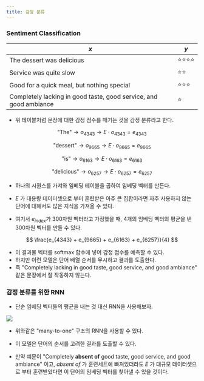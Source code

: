 ```yaml
---
title: 감정 분류
---
```


### Sentiment Classification

|$x$|$y$|
|---|---|
|The dessert was delicious|⭐️⭐️⭐️⭐️|
|Service was quite slow|⭐️⭐️|
|Good for a quick meal, but nothing special|⭐️⭐️⭐️|
|Completely lacking in good taste, good service, and good ambiance|⭐️|

* 위 테이블처럼 문장에 대한 감정 점수를 매기는 것을 감정 분류라고 한다.

$$
\text{"The"} \rightarrow o_{4343} \rightarrow E \cdot o_{4343} = e_{4343}
$$

$$
\text{"dessert"} \rightarrow o_{9665} \rightarrow E \cdot o_{9665} = e_{9665}
$$

$$
\text{"is"} \rightarrow o_{6163} \rightarrow E \cdot o_{6163} = e_{6163}
$$

$$
\text{"delicious"} \rightarrow o_{6257} \rightarrow E \cdot o_{6257} = e_{6257}
$$

* 하나의 시퀀스를 가져와 임베딩 테이블을 곱하여 임베딩 벡터를 만든다.
* $E$ 가 대용량 데이터셋으로 부터 훈련받은 아주 큰 집합이라면 자주 사용하지 않는 단어에 대해서도 많은 지식을 가져올 수 있다.

* 여기서 $e_{index}$가 300차원 벡터라고 가정했을 때, 4개의 임베딩 벡터의 평균을 낸 300차원 벡터를 만들 수 있다.

$$
\frac{e_{4343} + e_{9665} + e_{6163} + e_{6257}}{4}
$$

* 이 결과물 벡터를 softmax 함수에 넣어 감정 점수를 예측할 수 있다.
* 하지만 이런 모델은 단어 배열 순서를 무시하고 결과를 도출한다.
* 즉 "Completely lacking in good taste, good service, and good ambiance" 같은 문장에서 잘 작동하지 않는다.

### 감정 분류를 위한 RNN

* 단순 임베딩 벡터들의 평균을 내는 것 대신 RNN을 사용해보자.

![](/assets/1ff5f6a0-da5c-48e5-9de1-7401f9ae0a3e.png)

* 위와같은 "many-to-one" 구조의 RNN을 사용할 수 있다.
* 이 모델은 단어의 순서를 고려한 결과를 도출할 수 있다.

* 만약 예문이 "Completely **absent of** good taste, good service, and good ambiance" 이고, *absent of* 가 훈련세트에 빠져있더라도 $E$ 가 대규모 데이터셋으로 부터 훈련받았다면 이 단어의 임베딩 벡터를 찾아낼 수 있을 것이다.